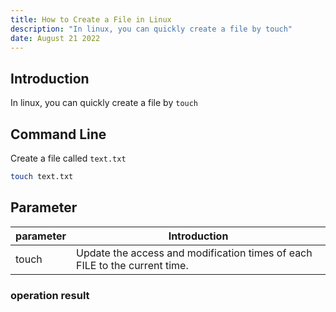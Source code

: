 ```yaml
---
title: How to Create a File in Linux
description: "In linux, you can quickly create a file by touch"
date: August 21 2022
---
```

## Introduction
In linux, you can quickly create a file by `touch`
## Command Line
Create a file called `text.txt`
```bash
touch text.txt
```
## Parameter
| parameter | Introduction                                                               |
| --------- | -------------------------------------------------------------------------- |
| touch   |Update the access and modification times of each FILE to the current time.|
###  operation result
```
```
